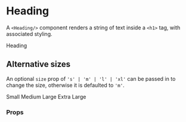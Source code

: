 
<Meta title="Heading" component={Heading}/>

# Heading

A `<Heading/>` component renders a string of text inside a `<h1>` tag, with
associated styling. 

<Canvas>
  <Story name="Default">
    <Heading>Heading</Heading>
  </Story>
</Canvas>

## Alternative sizes
An optional `size` prop of `'s' | 'm' | 'l' | 'xl'` can be passed in to change the 
size, otherwise it is defaulted to `'m'`.

<Canvas>
  <Story name="Alternative Sizes">
    <Heading size="s">Small</Heading>
    <Heading size="m">Medium</Heading>
    <Heading size="l">Large</Heading>
    <Heading size="xl">Extra Large</Heading>
  </Story>
</Canvas>

### Props
<ArgsTable of={Heading}/>
